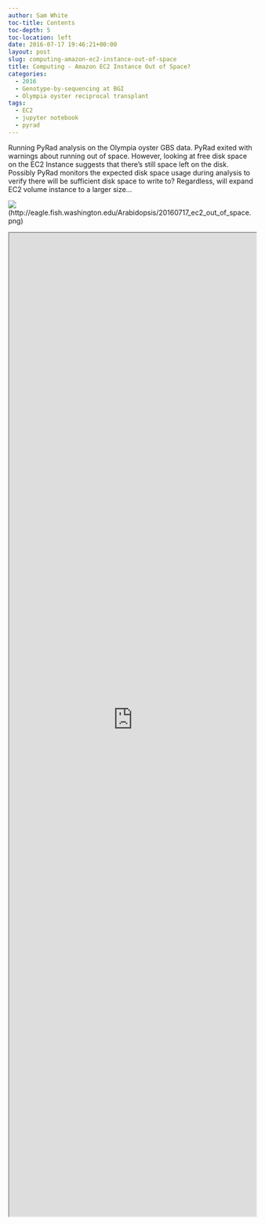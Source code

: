 ```yaml
---
author: Sam White
toc-title: Contents
toc-depth: 5
toc-location: left
date: 2016-07-17 19:46:21+00:00
layout: post
slug: computing-amazon-ec2-instance-out-of-space
title: Computing - Amazon EC2 Instance Out of Space?
categories:
  - 2016
  - Genotype-by-sequencing at BGI
  - Olympia oyster reciprocal transplant
tags:
  - EC2
  - jupyter notebook
  - pyrad
---
```


Running PyRad analysis on the Olympia oyster GBS data. PyRad exited with warnings about running out of space. However, looking at free disk space on the EC2 Instance suggests that there's still space left on the disk. Possibly PyRad monitors the expected disk space usage during analysis to verify there will be sufficient disk space to write to? Regardless, will expand EC2 volume instance to a larger size...

![](https://eagle.fish.washington.edu/Arabidopsis/20160717_ec2_out_of_space.png)(http://eagle.fish.washington.edu/Arabidopsis/20160717_ec2_out_of_space.png)

<iframe src="https://render.githubusercontent.com/view/ipynb?commit=a63ac11b57c693a7762dec20508c796cc8575ff4&enc_url=68747470733a2f2f7261772e67697468756275736572636f6e74656e742e636f6d2f73723332302f4c6162446f63732f613633616331316235376336393361373736326465633230353038633739366363383537356666342f6a7570797465725f6e62732f73616d2f32303136303731355f6563325f6f6c795f6762735f70797261642e6970796e62&nwo=sr320%2FLabDocs&path=jupyter_nbs%2Fsam%2F20160715_ec2_oly_gbs_pyrad.ipynb&repository_id=13746500#c4fc33df-e3eb-4377-b469-28e11bf518f6" width="100%" height="2000" scrolling="yes"></iframe>




